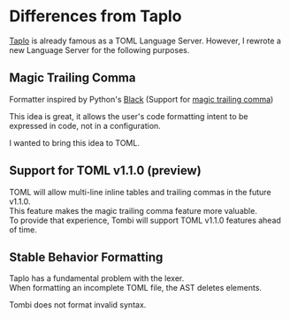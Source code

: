 # Differences from Taplo

[Taplo](https://github.com/tamasfe/taplo) is already famous as a TOML Language Server.
However, I rewrote a new Language Server for the following purposes.

## Magic Trailing Comma
Formatter inspired by Python's [Black](https://github.com/psf/black) (Support for [magic trailing comma](https://black.readthedocs.io/en/stable/the_black_code_style/current_style.html#the-magic-trailing-comma))

This idea is great, it allows the user's code formatting intent to be expressed in code, not in a configuration.

I wanted to bring this idea to TOML.

## Support for TOML v1.1.0 (preview)
TOML will allow multi-line inline tables and trailing commas in the future v1.1.0.  
This feature makes the magic trailing comma feature more valuable.  
To provide that experience, Tombi will support TOML v1.1.0 features ahead of time.

## Stable Behavior Formatting
Taplo has a fundamental problem with the lexer.  
When formatting an incomplete TOML file, the AST deletes elements.

Tombi does not format invalid syntax.
